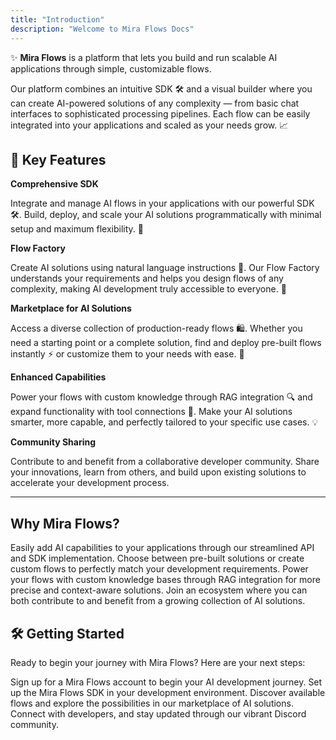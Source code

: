```yaml
---
title: "Introduction"
description: "Welcome to Mira Flows Docs"
---
```


✨ **Mira Flows** is a platform that lets you build and run scalable AI applications through simple, customizable flows.

Our platform combines an intuitive SDK 🛠️ and a visual builder where you can create AI-powered solutions of any complexity — from basic chat interfaces to sophisticated processing pipelines. Each flow can be easily integrated into your applications and scaled as your needs grow. 📈

## 🚀 Key Features

**Comprehensive SDK**

Integrate and manage AI flows in your applications with our powerful SDK 🛠️. Build, deploy, and scale your AI solutions programmatically with minimal setup and maximum flexibility. 🚀

**Flow Factory**

Create AI solutions using natural language instructions 💬. Our Flow Factory understands your requirements and helps you design flows of any complexity, making AI development truly accessible to everyone. 🌟

**Marketplace for AI Solutions**

Access a diverse collection of production-ready flows 🛍️. Whether you need a starting point or a complete solution, find and deploy pre-built flows instantly ⚡ or customize them to your needs with ease. 🔧

**Enhanced Capabilities**

Power your flows with custom knowledge through RAG integration 🔍 and expand functionality with tool connections 🔗. Make your AI solutions smarter, more capable, and perfectly tailored to your specific use cases. 💡

**Community Sharing**

Contribute to and benefit from a collaborative developer community. Share your innovations, learn from others, and build upon existing solutions to accelerate your development process.

***

## Why Mira Flows?

<CardGroup cols="2">
  <Card title="Simplified Integration" icon="hammer">
    Easily add AI capabilities to your applications through our streamlined API and SDK implementation.
  </Card>

  <Card title="Flexible Development" icon="gear">
    Choose between pre-built solutions or create custom flows to perfectly match your development requirements.
  </Card>

  <Card title="Enhanced Intelligence" icon="lightbulb">
    Power your flows with custom knowledge bases through RAG integration for more precise and context-aware solutions.
  </Card>

  <Card title="Community-Driven Innovation" icon="people-group">
    Join an ecosystem where you can both contribute to and benefit from a growing collection of AI solutions.
  </Card>
</CardGroup>

## 🛠️ Getting Started

Ready to begin your journey with Mira Flows? Here are your next steps:

<CardGroup cols="2">
  <Card title="1. Create Your Account" icon="key" href="https://console.mira.network/">
    Sign up for a Mira Flows account to begin your AI development journey.
  </Card>

  <Card title="2. Install the SDK" icon="download" href="./installation.md">
    Set up the Mira Flows SDK in your development environment.
  </Card>

  <Card title="3. Explore the Platform" icon="globe" href="https://console.mira.network/">
    Discover available flows and explore the possibilities in our marketplace of AI solutions.
  </Card>

  <Card title="4. Join the Community" icon="messages" href="https://discord.gg/QmFgbdVw">
    Connect with developers, and stay updated through our vibrant Discord community.
  </Card>
</CardGroup>